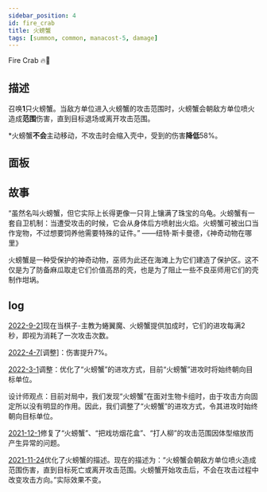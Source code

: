 ```yaml
---
sidebar_position: 4
id: fire_crab
title: 火螃蟹
tags: [summon, common, manacost-5, damage]
---
```


Fire Crab 🔥🦀

<!--truncate-->



<CardBasics cardKey={id}/>

## 描述

召唤**1**只火螃蟹。当敌方单位进入火螃蟹的攻击范围时，火螃蟹会朝敌方单位喷火造成**范围**伤害，直到目标退场或离开攻击范围。

*火螃蟹**不会**主动移动，不攻击时会缩入壳中，受到的伤害**降低**58%。

## 面板


<LevelComponent/>


<CardDynamicTable cardKey={id}/>


<CardComplexTable cardKey={id}/>

## 故事

“虽然名叫火螃蟹，但它实际上长得更像一只背上镶满了珠宝的乌龟。火螃蟹有一套自卫机制：当遭受攻击的时候，它会从身体后方喷射出火焰。火螃蟹可被出口当作宠物，不过想要饲养他需要特殊的证件。” ——纽特·斯卡曼德，《神奇动物在哪里》

火螃蟹是一种受保护的神奇动物，巫师为此还在海滩上为它们建造了保护区。这不仅是为了防备麻瓜取走它们价值高昂的壳，也是为了阻止一些不良巫师用它们的壳制作坩埚。

## log

[2022-9-21](/blog/220921-update-annc#adjustment)现在当棋子-主教为蜷翼魔、火螃蟹提供加成时，它们的进攻每满2秒，即视为消耗了一次攻击次数。

[2022-4-7](/blog/220407-update-annc#adjustment)[调整]：伤害提升7%。

[2022-3-1](/blog/220301-update-annc#adjustment)调整：优化了“火螃蟹”的进攻方式，目前“火螃蟹”进攻时将始终朝向目标单位。

设计师观点：目前对局中，我们发现“火螃蟹”在面对生物卡组时，由于攻击方向固定所以没有明显的作用。因此，我们调整了“火螃蟹”的进攻方式，令其进攻时始终朝向目标单位。

[2021-12-1](/blog/211201-update-annc#fix)修复了“火螃蟹”、“把戏坊烟花盒”、“打人柳”的攻击范围因体型缩放而产生异常的问题。

[2021-11-24](/blog/211124-update-annc#optimization)优化了火螃蟹的描述。现在的描述为：“火螃蟹会朝敌方单位喷火造成范围伤害，直到目标死亡或离开攻击范围。火螃蟹开始攻击后，不会在攻击过程中改变攻击方向。”实际效果不变。

